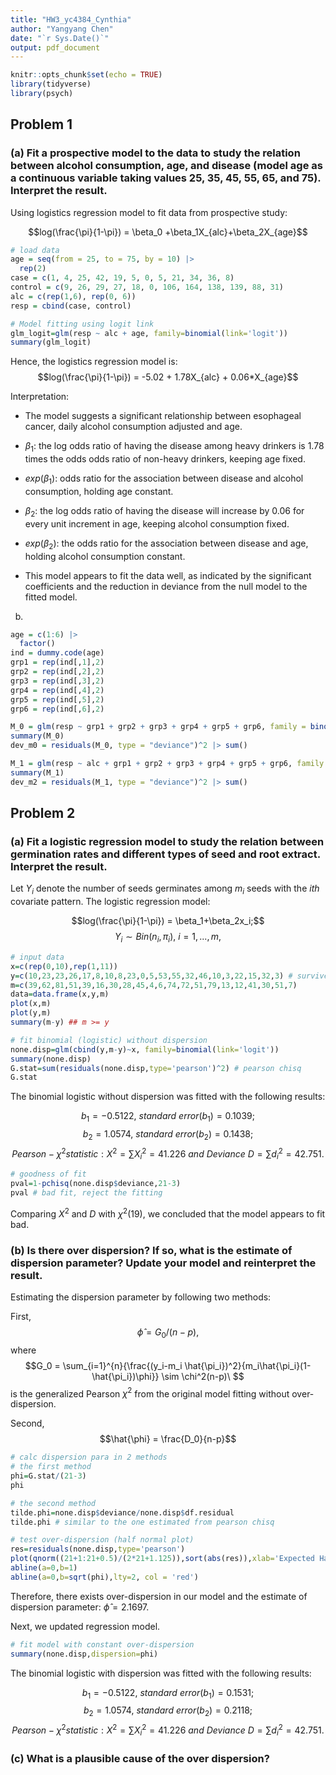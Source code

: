 ```yaml
---
title: "HW3_yc4384_Cynthia"
author: "Yangyang Chen"
date: "`r Sys.Date()`"
output: pdf_document
---
```


```r
knitr::opts_chunk$set(echo = TRUE)
library(tidyverse)
library(psych)
```
## Problem 1

### (a) Fit a prospective model to the data to study the relation between alcohol consumption, age, and disease (model age as a continuous variable taking values 25, 35, 45, 55, 65, and 75). Interpret the result.

Using logistics regression model to fit data from prospective study:

$$log(\frac{\pi}{1-\pi}) = \beta_0 +\beta_1X_{alc}+\beta_2X_{age}$$
```r
# load data
age = seq(from = 25, to = 75, by = 10) |> 
  rep(2)
case = c(1, 4, 25, 42, 19, 5, 0, 5, 21, 34, 36, 8)
control = c(9, 26, 29, 27, 18, 0, 106, 164, 138, 139, 88, 31)
alc = c(rep(1,6), rep(0, 6))
resp = cbind(case, control)

# Model fitting using logit link
glm_logit=glm(resp ~ alc + age, family=binomial(link='logit'))
summary(glm_logit)
```
Hence, the logistics regression model is:
$$log(\frac{\pi}{1-\pi}) = -5.02 + 1.78X_{alc} + 0.06*X_{age}$$

Interpretation:

* The model suggests a significant relationship between esophageal cancer, daily alcohol consumption adjusted and age. 

* $\beta_{1}$: the log odds ratio of having the disease among heavy drinkers is $1.78$ times the odds odds ratio of non-heavy drinkers, keeping age fixed.

* $exp(\beta_{1})$: odds ratio for the association between disease and alcohol consumption, holding age constant.

* $\beta_{2}$: the log odds ratio of having the disease will increase by $0.06$ for every unit increment in age, keeping alcohol consumption fixed.

* $exp(\beta_{2})$: the odds ratio for the association between disease and age, holding alcohol consumption constant.

* This model appears to fit the data well, as indicated by the significant coefficients and the reduction in deviance from the null model to the fitted model.

(b)
```r
age = c(1:6) |> 
  factor()
ind = dummy.code(age)
grp1 = rep(ind[,1],2)
grp2 = rep(ind[,2],2)
grp3 = rep(ind[,3],2)
grp4 = rep(ind[,4],2)
grp5 = rep(ind[,5],2)
grp6 = rep(ind[,6],2)

M_0 = glm(resp ~ grp1 + grp2 + grp3 + grp4 + grp5 + grp6, family = binomial(link = 'logit'))
summary(M_0)
dev_m0 = residuals(M_0, type = "deviance")^2 |> sum()

M_1 = glm(resp ~ alc + grp1 + grp2 + grp3 + grp4 + grp5 + grp6, family = binomial(link = 'logit'))
summary(M_1)
dev_m2 = residuals(M_1, type = "deviance")^2 |> sum()
```


## Problem 2

### (a) Fit a logistic regression model to study the relation between germination rates and different types of seed and root extract. Interpret the result.

Let $Y_i$ denote the number of seeds germinates among $m_i$ seeds with the $ith$ covariate pattern. The logistic regression model:

$$log(\frac{\pi}{1-\pi}) = \beta_1+\beta_2x_i;$$
$$Y_i \sim Bin(n_i, \pi_i), \ i = 1,...,m,$$
```r
# input data
x=c(rep(0,10),rep(1,11))
y=c(10,23,23,26,17,8,10,8,23,0,5,53,55,32,46,10,3,22,15,32,3) # survive=1
m=c(39,62,81,51,39,16,30,28,45,4,6,74,72,51,79,13,12,41,30,51,7)
data=data.frame(x,y,m)
plot(x,m)
plot(y,m)
summary(m-y) ## m >= y

# fit binomial (logistic) without dispersion
none.disp=glm(cbind(y,m-y)~x, family=binomial(link='logit'))
summary(none.disp)
G.stat=sum(residuals(none.disp,type='pearson')^2) # pearson chisq 
G.stat
```
The binomial logistic without dispersion was fitted with the following results:

$$b_1 = -0.5122,\ standard \ error(b_1) = 0.1039;$$
$$b_2 = 1.0574,\ standard \ error(b_2) = 0.1438;$$
$$Pearson-\chi^2 statistic: X^2 = \sum X_i^2 = 41.226 \ and\ Deviance \ D = \sum d_i^2 = 42.751.$$

```r
# goodness of fit
pval=1-pchisq(none.disp$deviance,21-3) 
pval # bad fit, reject the fitting
```
Comparing $X^2$ and $D$ with $\chi^2(19)$, we concluded that the model appears to fit bad.

### (b) Is there over dispersion? If so, what is the estimate of dispersion parameter? Update your model and reinterpret the result.

Estimating the dispersion parameter by following two methods:

First,$$\hat{\phi} = G_0/(n-p),$$
where $$G_0 = \sum_{i=1}^{n}{\frac{(y_i-m_i \hat{\pi_i})^2}{m_i\hat{\pi_i}(1-\hat{\pi_i})\phi}} \sim \chi^2(n-p)\ $$
is the generalized Pearson $\chi^2$ from the original model fitting without
over-dispersion.

Second, $$\hat{\phi} = \frac{D_0}{n-p}$$
```r
# calc dispersion para in 2 methods
# the first method
phi=G.stat/(21-3)
phi

# the second method
tilde.phi=none.disp$deviance/none.disp$df.residual
tilde.phi # similar to the one estimated from pearson chisq 

# test over-dispersion (half normal plot)
res=residuals(none.disp,type='pearson')
plot(qnorm((21+1:21+0.5)/(2*21+1.125)),sort(abs(res)),xlab='Expected Half-Normal Order Stats',ylab='Ordered Abs Pearson Residuals')
abline(a=0,b=1)
abline(a=0,b=sqrt(phi),lty=2, col = 'red')
```

Therefore, there exists over-dispersion in our model and the estimate of dispersion parameter: $\hat{\phi} = 2.1697$. 

Next, we updated regression model.

```r
# fit model with constant over-dispersion
summary(none.disp,dispersion=phi)
```
The binomial logistic with dispersion was fitted with the following results:

$$b_1 = -0.5122,\ standard \ error(b_1) = 0.1531;$$
$$b_2 = 1.0574,\ standard \ error(b_2) = 0.2118;$$
$$Pearson-\chi^2 statistic: X^2 = \sum X_i^2 = 41.226 \ and\ Deviance \ D = \sum d_i^2 = 42.751.$$

### (c) What is a plausible cause of the over dispersion?


